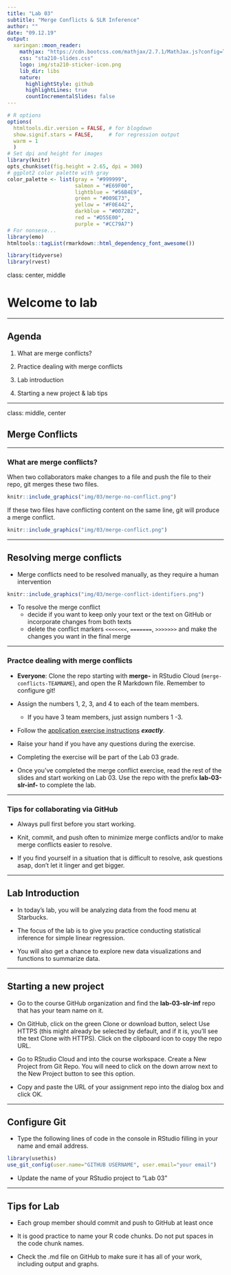 ```yaml
---
title: "Lab 03"
subtitle: "Merge Conflicts & SLR Inference"
author: ""
date: "09.12.19"
output:
  xaringan::moon_reader:
    mathjax: "https://cdn.bootcss.com/mathjax/2.7.1/MathJax.js?config=TeX-MML-AM_HTMLorMML"
    css: "sta210-slides.css"
    logo: img/sta210-sticker-icon.png
    lib_dir: libs
    nature:
      highlightStyle: github
      highlightLines: true
      countIncrementalSlides: false
---
```


```r
# R options
options(
  htmltools.dir.version = FALSE, # for blogdown
  show.signif.stars = FALSE,     # for regression output
  warm = 1
  )
# Set dpi and height for images
library(knitr)
opts_chunk$set(fig.height = 2.65, dpi = 300) 
# ggplot2 color palette with gray
color_palette <- list(gray = "#999999", 
                      salmon = "#E69F00", 
                      lightblue = "#56B4E9", 
                      green = "#009E73", 
                      yellow = "#F0E442", 
                      darkblue = "#0072B2", 
                      red = "#D55E00", 
                      purple = "#CC79A7")
# For nonsese...
library(emo)
htmltools::tagList(rmarkdown::html_dependency_font_awesome())
```

```r
library(tidyverse)
library(rvest)
```

class: center, middle

# Welcome to lab

---

## Agenda

1. What are merge conflicts?

2. Practice dealing with merge conflicts

3. Lab introduction

4. Starting a new project & lab tips

---

class: middle, center

## Merge Conflicts
 
---

### What are merge conflicts?

When two collaborators make changes to a file and push the file to their repo, 
git merges these two files.

```r
knitr::include_graphics("img/03/merge-no-conflict.png")
```

If these two files have conflicting content on the same line, git will produce a <font class="vocab">merge conflict</font>.

```r
knitr::include_graphics("img/03/merge-conflict.png")
```

---

## Resolving merge conflicts

- Merge conflicts need to be resolved manually, as they require a human intervention

```r
knitr::include_graphics("img/03/merge-conflict-identifiers.png")
```

- To resolve the merge conflict
  - decide if you want to keep only your text or the text on GitHub or 
  incorporate changes from both texts
  - delete the conflict markers `<<<<<<<`, `=======`, `>>>>>>>` and make the 
  changes you want in the final merge

---

### Practce dealing with merge conflicts

- **Everyone**: Clone the repo starting with **merge-** in RStudio Cloud (`merge-conflicts-TEAMNAME`), 
and open the R Markdown file. Remember to configure git! 

- Assign the numbers 1, 2, 3, and 4 to each of the team members.
    - If you have 3 team members, just assign numbers 1 -3.

- Follow the [application exercise instructions](https://www2.stat.duke.edu/courses/Fall19/sta210.001/labs/lab-03-merge-conflicts.html) **<i>exactly</i>**.

- Raise your hand if you have any questions during the exercise. 

- Completing the exercise will be part of the Lab 03 grade.

- Once you've completed the merge conflict exercise, read the rest of the slides and start working on Lab 03. Use the repo with the prefix **lab-03-slr-inf-** to complete the lab.

---

### Tips for collaborating via GitHub

- Always pull first before you start working.

- Knit, commit, and push often to minimize merge conflicts and/or to make merge conflicts easier to resolve.

- If you find yourself in a situation that is difficult to resolve, ask questions asap, don't let it linger and get bigger.

---

## Lab Introduction

- In today's lab, you will be analyzing data from the food menu at Starbucks. 

- The focus of the lab is to give you practice conducting statistical inference for simple linear regression. 

- You will also get a chance to explore new data visualizations and functions to summarize data.

---

## Starting a new project

- Go to the course GitHub organization and find the **lab-03-slr-inf** repo that has your team name on it.

- On GitHub, click on the green Clone or download button, select Use HTTPS (this might already be selected by default, and if it is, you’ll see the text Clone with HTTPS). Click on the clipboard icon to copy the repo URL.

- Go to RStudio Cloud and into the course workspace. Create a New Project from Git Repo. You will need to click on the down arrow next to the New Project button to see this option.

- Copy and paste the URL of your assignment repo into the dialog box and click OK. 

---

## Configure Git

- Type the following lines of code in the console in RStudio filling in your name and email address.

```r
library(usethis)
use_git_config(user.name="GITHUB USERNAME", user.email="your email")
```

- Update the name of your RStudio project to "Lab 03"

---

## Tips for Lab

- Each group member should commit and push to GitHub at least once

- It is good practice to name your R code chunks. Do not put spaces in the code chunk names.

- Check the .md file on GitHub to make sure it has all of your work, including output and graphs. 


